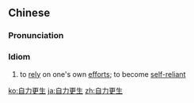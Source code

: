 ==Chinese==
{{zh-forms|type=22}}

===Pronunciation===
{{zh-pron
|m=zìlìgēngshēng
|c=zi6 lik6 gang1 sang1,zi6 lik6 gang1 saang1
|cat=cy
}}

===Idiom===
{{zh-idiom}}

# to [[rely]] on one's own [[effort]]s; to become [[self-reliant]]

[[ko:自力更生]]
[[ja:自力更生]]
[[zh:自力更生]]